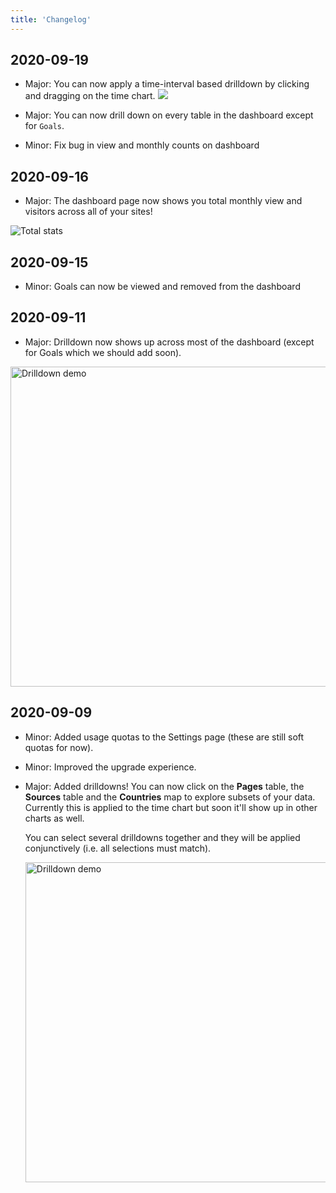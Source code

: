 ```yaml
---
title: 'Changelog'
---
```


## 2020-09-19
- Major: You can now apply a time-interval based drilldown by clicking and dragging on the time chart.
![](/time-interval-drilldown.gif)

- Major: You can now drill down on every table in the dashboard except for `Goals`.

- Minor: Fix bug in view and monthly counts on dashboard

## 2020-09-16
- Major: The dashboard page now shows you total monthly view and visitors across all of your sites!

![Total stats](/total_stats.png)


## 2020-09-15
- Minor: Goals can now be viewed and removed from the dashboard

## 2020-09-11
- Major: Drilldown now shows up across most of the dashboard (except for Goals which we should add soon).

<img src="/drilldown2.gif" alt="Drilldown demo" style="width: 512px; "/>


## 2020-09-09

- Minor: Added usage quotas to the Settings page (these are still soft quotas for now).

- Minor: Improved the upgrade experience.

- Major: Added drilldowns! You can now click on the **Pages** table, the **Sources** table and the  **Countries** map to explore subsets of your data. Currently this is applied to the time chart but soon it'll show up in other charts as well. 

  You can select several drilldowns together and they will be applied conjunctively (i.e. all selections must match).

  <img src="/drilldown.gif" alt="Drilldown demo" style="width: 512px; "/>



